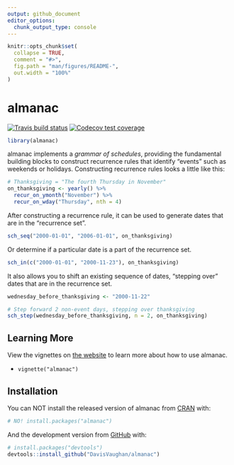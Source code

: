 ```yaml
---
output: github_document
editor_options: 
  chunk_output_type: console
---
```


<!-- README.md is generated from README.Rmd. Please edit that file -->

```r
knitr::opts_chunk$set(
  collapse = TRUE,
  comment = "#>",
  fig.path = "man/figures/README-",
  out.width = "100%"
)
```


# almanac

<!-- badges: start -->
[![Travis build status](https://travis-ci.org/DavisVaughan/almanac.svg?branch=master)](https://travis-ci.org/DavisVaughan/almanac)
[![Codecov test coverage](https://codecov.io/gh/DavisVaughan/almanac/branch/master/graph/badge.svg)](https://codecov.io/gh/DavisVaughan/almanac?branch=master)
<!-- badges: end -->

```r
library(almanac)
```

almanac implements a _grammar of schedules_, providing the fundamental building blocks to construct recurrence rules that identify "events" such as weekends or holidays. Constructing recurrence rules looks a little like this:

```r
# Thanksgiving = "The fourth Thursday in November"
on_thanksgiving <- yearly() %>% 
  recur_on_ymonth("November") %>%
  recur_on_wday("Thursday", nth = 4)
```

After constructing a recurrence rule, it can be used to generate dates that are in the "recurrence set".

```r
sch_seq("2000-01-01", "2006-01-01", on_thanksgiving)
```

Or determine if a particular date is a part of the recurrence set.

```r
sch_in(c("2000-01-01", "2000-11-23"), on_thanksgiving)
```

It also allows you to shift an existing sequence of dates, "stepping over" dates that are in the recurrence set.

```r
wednesday_before_thanksgiving <- "2000-11-22"

# Step forward 2 non-event days, stepping over thanksgiving
sch_step(wednesday_before_thanksgiving, n = 2, on_thanksgiving)
```

## Learning More

View the vignettes on [the website](https://davisvaughan.github.io/almanac/index.html) to learn more about how to use almanac.

- `vignette("almanac")`

## Installation

You can NOT install the released version of almanac from [CRAN](https://CRAN.R-project.org) with:

``` r
# NO! install.packages("almanac")
```

And the development version from [GitHub](https://github.com/) with:

``` r
# install.packages("devtools")
devtools::install_github("DavisVaughan/almanac")
```

